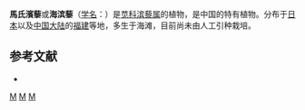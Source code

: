 {{Speciesbox 
| genus = Atriplex
| species = maximowicziana
| authority = Makino
}}

'''馬氏濱藜'''或'''海滨藜'''（[[学名|学名]]：{{lang|la|''Atriplex maximowicziana''}}）是[[苋科|苋科]][[滨藜属|滨藜属]]的植物，是中国的特有植物。分布于[[日本|日本]]以及[[中国大陆|中国大陆]]的[[福建|福建]]等地，多生于海滩，目前尚未由人工引种栽培。

== 参考文献 ==
<div class="references-small">
* {{cite web| url =http://www.bioinfo.cn/db05/KmzwSpecies.php?action=view&id=3228| title =海滨藜| work =《中国高等植物数据库全库》| publisher =中国科学院微生物研究所| author =昆明植物研究所| accessdate =2009-02-24| deadurl =yes| archiveurl =https://web.archive.org/web/20160305053239/http://www.bioinfo.cn/db05/KmzwSpecies.php?action=view&id=3228| archivedate =2016-03-05}}
</div>
{{Taxonbar}}

{{DEFAULTSORT:Atriplex maximowicziana}}
[[Category:滨藜属|M]]
[[Category:中国植物|M]]
[[Category:日本植物|M]]


{{Amaranthaceae-stub}}